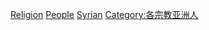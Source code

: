 [[Category:叙利亚人|Religion]]
[[Category:叙利亚宗教|People]]
[[Category:依宗教劃分的各國籍信徒|Syrian]]
[[Category:各宗教亚洲人|Category:各宗教亚洲人]]